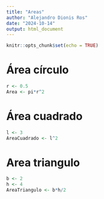 ```yaml
---
title: "Areas"
author: "Alejandro Dionis Ros"
date: "2024-10-14"
output: html_document
---
```


```r
knitr::opts_chunk$set(echo = TRUE)
```

# Área círculo

```r
r <- 0.5
Area <- pi*r^2
```

# Área cuadrado

```r
l <- 3
AreaCuadrado <- l^2
```

# Area triangulo
```r
b <- 2
h <- 4
AreaTriangulo <- b*h/2
```


